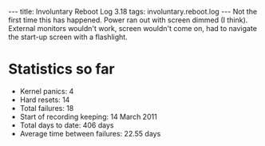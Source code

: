 ---
title: Involuntary Reboot Log 3.18
tags: involuntary.reboot.log
---
Not the first time this has happened. Power ran out with screen dimmed (I think). External monitors wouldn't work, screen wouldn't come on, had to navigate the start-up screen with a flashlight.

= Statistics so far =

* Kernel panics: 4
* Hard resets: 14
* Total failures: 18
* Start of recording keeping: 14 March 2011
* Total days to date: 406 days
* Average time between failures: 22.55 days
